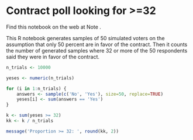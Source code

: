 # Contract poll looking for >=32


Find this notebook on the web at Note .

This R notebook generates samples of 50 simulated voters on the
assumption that only 50 percent are in favor of the contract. Then it
counts the number of generated samples where 32 or more of the 50
respondents said they were in favor of the contract.

```r
n_trials <- 10000

yeses <- numeric(n_trials)

for (i in 1:n_trials) {
    answers <- sample(c('No', 'Yes'), size=50, replace=TRUE)
    yeses[i] <- sum(answers == 'Yes')
}

k <- sum(yeses >= 32)
kk <- k / n_trials

message('Proportion >= 32: ', round(kk, 2))
```

